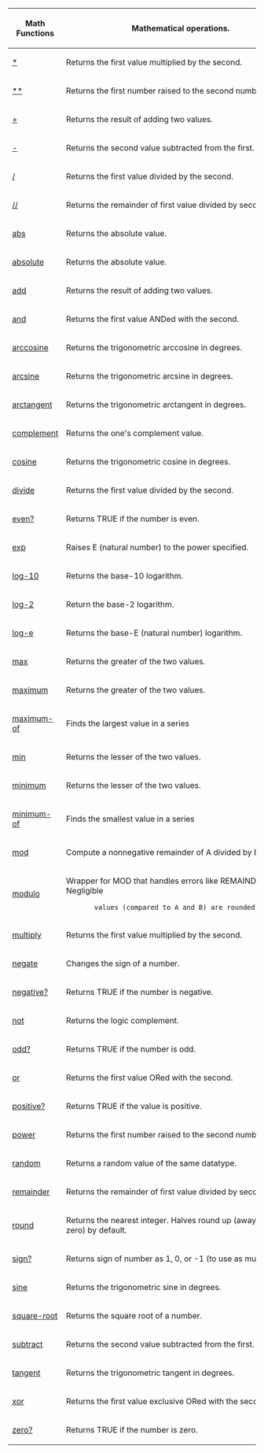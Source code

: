 {|
! Math Functions 
! Mathematical operations.
|-
| [[Words *|*]] 
| Returns the first value multiplied by the second. 
|- 
| [[Words **|**]] 
| Returns the first number raised to the second number. 
|- 
| [[Words &plus;|&plus;]] 
| Returns the result of adding two values. 
|- 
| [[Words -|-]] 
| Returns the second value subtracted from the first. 
|- 
| [[Words /|/]] 
| Returns the first value divided by the second. 
|- 
| [[Words //|//]] 
| Returns the remainder of first value divided by second. 
|- 
| [[Words abs|abs]] 
| Returns the absolute value. 
|- 
| [[Words absolute|absolute]] 
| Returns the absolute value. 
|- 
| [[Words add|add]] 
| Returns the result of adding two values. 
|- 
| [[Words and|and]] 
| Returns the first value ANDed with the second. 
|- 
| [[Words arccosine|arccosine]] 
| Returns the trigonometric arccosine in degrees. 
|- 
| [[Words arcsine|arcsine]] 
| Returns the trigonometric arcsine in degrees. 
|- 
| [[Words arctangent|arctangent]] 
| Returns the trigonometric arctangent in degrees. 
|- 
| [[Words complement|complement]] 
| Returns the one's complement value. 
|- 
| [[Words cosine|cosine]] 
| Returns the trigonometric cosine in degrees. 
|- 
| [[Words divide|divide]] 
| Returns the first value divided by the second. 
|- 
| [[Words even?|even?]] 
| Returns TRUE if the number is even. 
|- 
| [[Words exp|exp]] 
| Raises E (natural number) to the power specified. 
|- 
| [[Words log-10|log-10]] 
| Returns the base-10 logarithm. 
|- 
| [[Words log-2|log-2]] 
| Return the base-2 logarithm. 
|- 
| [[Words log-e|log-e]] 
| Returns the base-E (natural number) logarithm. 
|- 
| [[Words max|max]] 
| Returns the greater of the two values. 
|- 
| [[Words maximum|maximum]] 
| Returns the greater of the two values. 
|- 
| [[Words maximum-of|maximum-of]] 
| Finds the largest value in a series 
|- 
| [[Words min|min]] 
| Returns the lesser of the two values. 
|- 
| [[Words minimum|minimum]] 
| Returns the lesser of the two values. 
|- 
| [[Words minimum-of|minimum-of]] 
| Finds the smallest value in a series 
|- 
| [[Words mod|mod]] 
| Compute a nonnegative remainder of A divided by B. 
|- 
| [[Words modulo|modulo]] 
| Wrapper for MOD that handles errors like REMAINDER. Negligible
		values (compared to A and B) are rounded to zero. 
|- 
| [[Words multiply|multiply]] 
| Returns the first value multiplied by the second. 
|- 
| [[Words negate|negate]] 
| Changes the sign of a number. 
|- 
| [[Words negative?|negative?]] 
| Returns TRUE if the number is negative. 
|- 
| [[Words not|not]] 
| Returns the logic complement. 
|- 
| [[Words odd?|odd?]] 
| Returns TRUE if the number is odd. 
|- 
| [[Words or|or]] 
| Returns the first value ORed with the second. 
|- 
| [[Words positive?|positive?]] 
| Returns TRUE if the value is positive. 
|- 
| [[Words power|power]] 
| Returns the first number raised to the second number. 
|- 
| [[Words random|random]] 
| Returns a random value of the same datatype. 
|- 
| [[Words remainder|remainder]] 
| Returns the remainder of first value divided by second. 
|- 
| [[Words round|round]] 
| Returns the nearest integer. Halves round up (away from zero) by default. 
|- 
| [[Words sign?|sign?]] 
| Returns sign of number as 1, 0, or -1 (to use as multiplier). 
|- 
| [[Words sine|sine]] 
| Returns the trigonometric sine in degrees. 
|- 
| [[Words square-root|square-root]] 
| Returns the square root of a number. 
|- 
| [[Words subtract|subtract]] 
| Returns the second value subtracted from the first. 
|- 
| [[Words tangent|tangent]] 
| Returns the trigonometric tangent in degrees. 
|- 
| [[Words xor|xor]] 
| Returns the first value exclusive ORed with the second. 
|- 
| [[Words zero?|zero?]] 
| Returns TRUE if the number is zero. 
|}